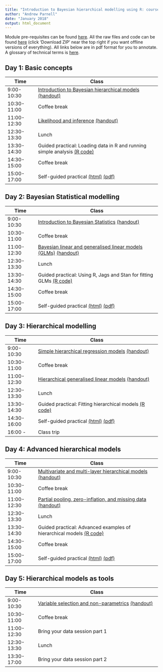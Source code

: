 ```yaml
---
title: "Introduction to Bayesian hierarchical modelling using R: course timetable"
author: "Andrew Parnell"
date: "January 2018"
output: html_document
---
```


Module pre-requisites can be found [here](https://rawgit.com/andrewcparnell/bhm_course/master/Prerequisites.html). All the raw files and code can be found [here](https://github.com/andrewcparnell/bhm_course) (click 'Download ZIP' near the top right if you want offline versions of everything). All links below are in pdf format for you to annotate. A glossary of technical terms is [here](https://rawgit.com/andrewcparnell/bhm_course/master/glossary.html).

## Day 1: Basic concepts

Time  | Class
------------- | ----------------------------------------------------
9:00-10:30 | [Introduction to Bayesian hierarchical models](https://rawgit.com/andrewcparnell/bhm_course/master/slides/class_1_intro.pdf) [(handout)](https://rawgit.com/andrewcparnell/bhm_course/master/slides/class_1_intro_handout.pdf)
10:30-11:00 | Coffee break
11:00-12:30 | [Likelihood and inference](https://rawgit.com/andrewcparnell/bhm_course/master/slides/class_2_inference.pdf) [(handout)](https://rawgit.com/andrewcparnell/bhm_course/master/slides/class_2_inference_handout.pdf)
12:30-13:30 | Lunch
13:30-14:30 | Guided practical: Loading data in R and running simple analysis [(R code)](https://rawgit.com/andrewcparnell/bhm_course/master/practicals/tutor_1_R_basics.R)
14:30-15:00 | Coffee break
15:00-17:00 | Self-guided practical [(html)](https://rawgit.com/andrewcparnell/bhm_course/master/practicals/practical_1_using_R_for_lr_and_glms.html) [(pdf)](https://rawgit.com/andrewcparnell/bhm_course/master/practicals/practical_1_using_R_for_lr_and_glms.pdf)

## Day 2: Bayesian Statistical modelling

Time  | Class
------------- | ----------------------------------------------------
9:00-10:30 | [Introduction to Bayesian Statistics](https://rawgit.com/andrewcparnell/bhm_course/master/slides/class_3_intro_bayes.pdf) [(handout)](https://rawgit.com/andrewcparnell/bhm_course/master/slides/class_3_intro_bayes_handout.pdf)
10:30-11:00 | Coffee break
11:00-12:30 | [Bayesian linear and generalised linear models (GLMs)](https://rawgit.com/andrewcparnell/bhm_course/master/slides/class_4_bglms.pdf) [(handout)](https://rawgit.com/andrewcparnell/bhm_course/master/slides/class_4_bglms_handout.pdf)
12:30-13:30 | Lunch
13:30-14:30 | Guided practical: Using R, Jags and Stan for fitting GLMs [(R code)](https://rawgit.com/andrewcparnell/bhm_course/master/practicals/tutor_2_R_jags_stan.R)
14:30-15:00 | Coffee break
15:00-17:00 | Self-guided practical [(html)](https://rawgit.com/andrewcparnell/bhm_course/master/practicals/practical_2_R_jags_stan_GLMs.html) [(pdf)](https://rawgit.com/andrewcparnell/bhm_course/master/practicals/practical_2_R_jags_stan_GLMs.pdf)

## Day 3: Hierarchical modelling

Time  | Class
------------- | ----------------------------------------------------
9:00-10:30 | [Simple hierarchical regression models](https://rawgit.com/andrewcparnell/bhm_course/master/slides/class_5_hlms.pdf) [(handout)](https://rawgit.com/andrewcparnell/bhm_course/master/slides/class_5_hlms_handout.pdf)
10:30-11:00 | Coffee break
11:00-12:30 | [Hierarchical generalised linear models](https://rawgit.com/andrewcparnell/bhm_course/master/slides/class_6_hglms.pdf) [(handout)](https://rawgit.com/andrewcparnell/bhm_course/master/slides/class_6_hglms_handout.pdf)
12:30-13:30 | Lunch
13:30-14:30 | Guided practical: Fitting hierarchical models [(R code)](https://rawgit.com/andrewcparnell/bhm_course/master/practicals/tutor_3_fit_hm.R)
14:30-16:00 | Self-guided practical [(html)](https://rawgit.com/andrewcparnell/bhm_course/master/practicals/practical_3_hglms.html) [(pdf)](https://rawgit.com/andrewcparnell/bhm_course/master/practicals/practical_3_hglms.pdf)
16:00 - | Class trip

## Day 4: Advanced hierarchical models

Time  | Class
------------- | ----------------------------------------------------
9:00-10:30 | [Multivariate and multi-layer hierarchical models](https://rawgit.com/andrewcparnell/bhm_course/master/slides/class_7_multihms.pdf) [(handout)](https://rawgit.com/andrewcparnell/bhm_course/master/slides/class_7_multihms_handout.pdf)
10:30-11:00 | Coffee break
11:00-12:30 | [Partial pooling, zero-inflation, and missing data](https://rawgit.com/andrewcparnell/bhm_course/master/slides/class_8_pp_zi_multinom.pdf) [(handout)](ttps://rawgit.com/andrewcparnell/bhm_course/master/slides/class_8_pp_zi_multinom_handout.pdf)
12:30-13:30 | Lunch
13:30-14:30 | Guided practical: Advanced examples of hierarchical models [(R code)](https://rawgit.com/andrewcparnell/bhm_course/master/practicals/tutor_4_adv_hms.R)
14:30-15:00 | Coffee break
15:00-17:00 | Self-guided practical [(html)](https://rawgit.com/andrewcparnell/bhm_course/master/practicals/practical_4_advanced_hglms.html) [(pdf)](https://rawgit.com/andrewcparnell/bhm_course/master/practicals/practical_4_advanced_hglms.pdf)

## Day 5: Hierarchical models as tools

Time  | Class
------------- | ----------------------------------------------------
9:00-10:30 | [Variable selection and non-parametrics](https://rawgit.com/andrewcparnell/bhm_course/master/slides/class_9_varsel.pdf) [(handout)](https://rawgit.com/andrewcparnell/bhm_course/master/slides/class_9_varsel_handout.pdf)
10:30-11:00 | Coffee break
11:00-12:30 | Bring your data session part 1
12:30-13:30 | Lunch
13:30-17:00 | Bring your data session part 2